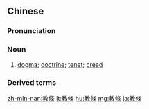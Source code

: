 {{also|教条}}
==Chinese==
{{zh-forms|s=教条}}

===Pronunciation===
{{zh-pron
|m=jiàotiáo
|c=gaau3 tiu4
|h=pfs=kau-thiàu
|mn=kàu-tiâu
|cat=n
}}

===Noun===
{{zh-noun}}

# [[dogma]]; [[doctrine]]; [[tenet]]; [[creed]]

===Derived terms===
{{zh-der|教條主義}}

{{zh-cat|Advanced}}

[[zh-min-nan:教條]]
[[lt:教條]]
[[hu:教條]]
[[mg:教條]]
[[ja:教條]]